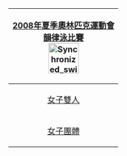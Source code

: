 {| style="padding:0.3em; float:right; margin-left:15px; border:1px solid #E52B50; background:#f5faff; font-size:90%; line-height:1.5em"
|- style="background:#cedff2; text-align:center;"
!colspan=5|[[2008年夏季奧林匹克運動會]]<br>[[2008年夏季奧林匹克運動會花樣游泳比賽|韻律泳比賽]]<br/>[[File:Synchronized swimming pictogram.svg|60px]]
|-
|align="center" |[[2008年夏季奧林匹克運動會花樣游泳比賽—雙人|女子雙人]]
|-
|align="center" |[[2008年夏季奧林匹克運動會花樣游泳比賽—團體|女子團體]]
|}